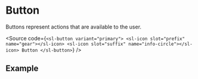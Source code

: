 
<Meta of={ButtonStories} />

# Button

Buttons represent actions that are available to the user.


<Source code={`
<sl-button variant="primary">
  <sl-icon slot="prefix" name="gear"></sl-icon>
  <sl-icon slot="suffix" name="info-circle"></sl-icon>
  Button
</sl-button>
`} />

## Example

<Primary />
<Controls />
